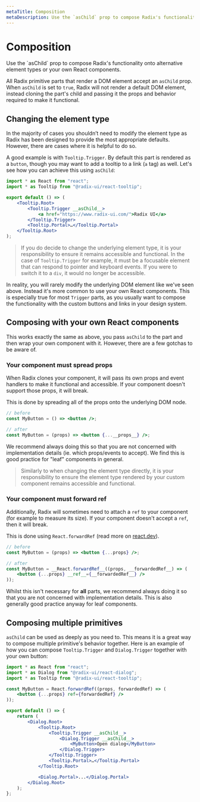 ```yaml
---
metaTitle: Composition
metaDescription: Use the `asChild` prop to compose Radix's functionality onto alternative element types or your own React components.
---
```


# Composition

<Description>
	Use the `asChild` prop to compose Radix's functionality onto alternative
	element types or your own React components.
</Description>

All Radix primitive parts that render a DOM element accept an `asChild` prop. When `asChild` is set to `true`, Radix will not render a default DOM element, instead cloning the part's child and passing it the props and behavior required to make it functional.

## Changing the element type

In the majority of cases you shouldn’t need to modify the element type as Radix has been designed to provide the most appropriate defaults. However, there are cases where it is helpful to do so.

A good example is with `Tooltip.Trigger`. By default this part is rendered as a `button`, though you may want to add a tooltip to a link (`a` tag) as well. Let's see how you can achieve this using `asChild`:

```jsx line=7
import * as React from "react";
import * as Tooltip from "@radix-ui/react-tooltip";

export default () => (
	<Tooltip.Root>
		<Tooltip.Trigger __asChild__>
			<a href="https://www.radix-ui.com/">Radix UI</a>
		</Tooltip.Trigger>
		<Tooltip.Portal>…</Tooltip.Portal>
	</Tooltip.Root>
);
```

> If you do decide to change the underlying element type, it is your responsibility to ensure it remains accessible and functional. In the case of `Tooltip.Trigger` for example, it must be a focusable element that can respond to pointer and keyboard events. If you were to switch it to a `div`, it would no longer be accessible.

In reality, you will rarely modify the underlying DOM element like we've seen above. Instead it's more common to use your own React components. This is especially true for most `Trigger` parts, as you usually want to compose the functionality with the custom buttons and links in your design system.

## Composing with your own React components

This works exactly the same as above, you pass `asChild` to the part and then wrap your own component with it.
However, there are a few gotchas to be aware of.

### Your component must spread props

When Radix clones your component, it will pass its own props and event handlers to make it functional and accessible. If your component doesn't support those props, it will break.

This is done by spreading all of the props onto the underlying DOM node.

```jsx line=5
// before
const MyButton = () => <button />;

// after
const MyButton = (props) => <button {...__props__} />;
```

We recommend always doing this so that you are not concerned with implementation details (ie. which props/events to accept). We find this is good practice for "leaf" components in general.

> Similarly to when changing the element type directly, it is your responsibility to ensure the element type rendered by your custom component remains accessible and functional.

### Your component must forward ref

Additionally, Radix will sometimes need to attach a `ref` to your component (for example to measure its size). If your component doesn't accept a `ref`, then it will break.

This is done using `React.forwardRef` (read more on [react.dev](https://react.dev/reference/react/forwardRef)).

```jsx line=5-7
// before
const MyButton = (props) => <button {...props} />;

// after
const MyButton = __React.forwardRef__((props, __forwardedRef__) => (
	<button {...props} __ref__={__forwardedRef__} />
));
```

Whilst this isn't necessary for **all** parts, we recommend always doing it so that you are not concerned with implementation details. This is also generally good practice anyway for leaf components.

## Composing multiple primitives

`asChild` can be used as deeply as you need to. This means it is a great way to compose multiple primitive's behavior together.
Here is an example of how you can compose `Tooltip.Trigger` and `Dialog.Trigger` together with your own button:

```jsx line=13-17
import * as React from "react";
import * as Dialog from "@radix-ui/react-dialog";
import * as Tooltip from "@radix-ui/react-tooltip";

const MyButton = React.forwardRef((props, forwardedRef) => (
	<button {...props} ref={forwardedRef} />
));

export default () => {
	return (
		<Dialog.Root>
			<Tooltip.Root>
				<Tooltip.Trigger __asChild__>
					<Dialog.Trigger __asChild__>
						<MyButton>Open dialog</MyButton>
					</Dialog.Trigger>
				</Tooltip.Trigger>
				<Tooltip.Portal>…</Tooltip.Portal>
			</Tooltip.Root>

			<Dialog.Portal>...</Dialog.Portal>
		</Dialog.Root>
	);
};
```
